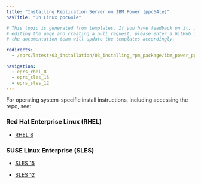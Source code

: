 ```yaml
---
title: "Installing Replication Server on IBM Power (ppc64le)"
navTitle: "On Linux ppc64le"

# This topic is generated from templates. If you have feedback on it, instead of
# editing the page and creating a pull request, please enter a GitHub issue and
# the documentation team will update the templates accordingly.

redirects:
  - /eprs/latest/03_installation/03_installing_rpm_package/ibm_power_ppc64le/

navigation:
  - eprs_rhel_8
  - eprs_sles_15
  - eprs_sles_12
---
```


For operating system-specific install instructions, including accessing the repo, see:

### Red Hat Enterprise Linux (RHEL)

- [RHEL 8](eprs_rhel_8)

### SUSE Linux Enterprise (SLES)

- [SLES 15](eprs_sles_15)

- [SLES 12](eprs_sles_12)
